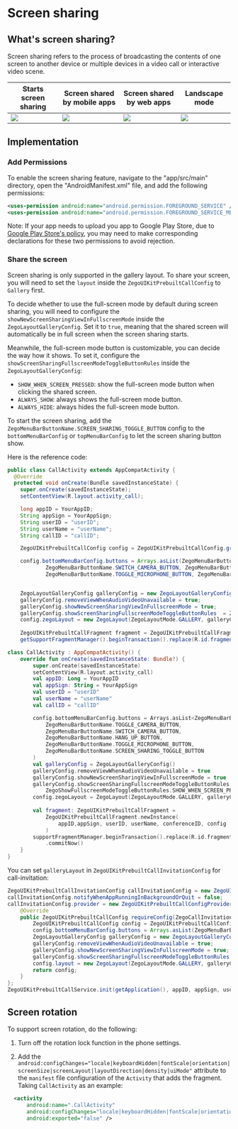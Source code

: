 # Screen sharing

## What's screen sharing?

Screen sharing refers to the process of broadcasting the contents of one screen to another device or multiple devices in a video call or interactive video scene.



| Starts screen sharing                                                                                                                                      | Screen shared by mobile apps                                                                                                                               | Screen shared by web apps                                                                                                                                     | Landscape mode                                                                                                                               |
| ---------------------------------------------------------------------------------------------------------------------------------------------------------- | ---------------------------------------------------------------------------------------------------------------------------------------------------------- | ------------------------------------------------------------------------------------------------------------------------------------------------------------- | -------------------------------------------------------------------------------------------------------------------------------------------- |
| <Frame width="200" height="auto" caption=""><img src="https://storage.zego.im/sdk-doc/Pics/UIkit_ScreenShare/conference_watch_screen_share.png" /></Frame> | <Frame width="150" height="auto" caption=""><img src="https://storage.zego.im/sdk-doc/Pics/UIkit_ScreenShare/conference_watch_screen_share.png" /></Frame> | <Frame width="200" height="auto" caption=""><img src="https://storage.zego.im/sdk-doc/Pics/UIkit_ScreenShare/conference_watch_web_screenshare.png" /></Frame> | <Frame width="512" height="auto" caption=""><img src="https://storage.zego.im/sdk-doc/Pics/UIkit_ScreenShare/fullScreenShare.png" /></Frame> |


## Implementation

### Add Permissions

To enable the screen sharing feature, navigate to the "app/src/main" directory, open the "AndroidManifest.xml" file, and add the following permissions:

```xml app/src/main/AndroidManifest.xml
<uses-permission android:name="android.permission.FOREGROUND_SERVICE" />
<uses-permission android:name="android.permission.FOREGROUND_SERVICE_MEDIA_PROJECTION" />
```

Note: If your app needs to upload you app to Google Play Store, due to [Google Play Store's policy](https://support.google.com/googleplay/android-developer/answer/13392821?hl=en), you may need to make corresponding declarations for these two permissions to avoid rejection.

### Share the screen

Screen sharing is only supported in the gallery layout. To share your screen, you will need to set the `layout` inside the `ZegoUIKitPrebuiltCallConfig` to `Gallery` first.

To decide whether to use the full-screen mode by default during screen sharing, you will need to configure the `showNewScreenSharingViewInFullscreenMode` inside the `ZegoLayoutGalleryConfig`. Set it to `true`, meaning that the shared screen will automatically be in full screen when the screen sharing starts.


Meanwhile, the full-screen mode button is customizable, you can decide the way how it shows. To set it, configure the `showScreenSharingFullscreenModeToggleButtonRules` inside the `ZegoLayoutGalleryConfig`:
- `SHOW_WHEN_SCREEN_PRESSED`: show the full-screen mode button when clicking the shared screen. 
- `ALWAYS_SHOW`: always shows the full-screen mode button.
- `ALWAYS_HIDE`: always hides the full-screen mode button.


To start the screen sharing, add the `ZegoMenuBarButtonName.SCREEN_SHARING_TOGGLE_BUTTON` config to the `bottomMenuBarConfig` or `topMenuBarConfig` to let the screen sharing button show.


Here is the reference code:

<CodeGroup>

```java Java
public class CallActivity extends AppCompatActivity {
  @Override
  protected void onCreate(Bundle savedInstanceState) {
    super.onCreate(savedInstanceState);
    setContentView(R.layout.activity_call);

    long appID = YourAppID;
    String appSign = YourAppSign;
    String userID = "userID";
    String userName = "userName";
    String callID = "callID";

    ZegoUIKitPrebuiltCallConfig config = ZegoUIKitPrebuiltCallConfig.groupVideoCall();

    config.bottomMenuBarConfig.buttons = Arrays.asList(ZegoMenuBarButtonName.TOGGLE_CAMERA_BUTTON,
            ZegoMenuBarButtonName.SWITCH_CAMERA_BUTTON, ZegoMenuBarButtonName.HANG_UP_BUTTON,
            ZegoMenuBarButtonName.TOGGLE_MICROPHONE_BUTTON, ZegoMenuBarButtonName.SCREEN_SHARING_TOGGLE_BUTTON);


    ZegoLayoutGalleryConfig galleryConfig = new ZegoLayoutGalleryConfig();
    galleryConfig.removeViewWhenAudioVideoUnavailable = true;
    galleryConfig.showNewScreenSharingViewInFullscreenMode = true;
    galleryConfig.showScreenSharingFullscreenModeToggleButtonRules  = ZegoShowFullscreenModeToggleButtonRules.SHOW_WHEN_SCREEN_PRESSED;
    config.zegoLayout = new ZegoLayout(ZegoLayoutMode.GALLERY, galleryConfig);
    
    ZegoUIKitPrebuiltCallFragment fragment = ZegoUIKitPrebuiltCallFragment.newInstance(appID,appSign, userID, userName, callID, config);
    getSupportFragmentManager().beginTransaction().replace(R.id.fragment_container, fragment).commitNow();
```

```kotlin Kotlin
class CallActivity : AppCompatActivity() {
    override fun onCreate(savedInstanceState: Bundle?) {
        super.onCreate(savedInstanceState)
        setContentView(R.layout.activity_call)
        val appID: Long = YourAppID
        val appSign: String = YourAppSign
        val userID = "userID"
        val userName = "userName"
        val callID = "callID"

        config.bottomMenuBarConfig.buttons = Arrays.asList<ZegoMenuBarButtonName>(
            ZegoMenuBarButtonName.TOGGLE_CAMERA_BUTTON,
            ZegoMenuBarButtonName.SWITCH_CAMERA_BUTTON,
            ZegoMenuBarButtonName.HANG_UP_BUTTON,
            ZegoMenuBarButtonName.TOGGLE_MICROPHONE_BUTTON,
            ZegoMenuBarButtonName.SCREEN_SHARING_TOGGLE_BUTTON
        )
        val galleryConfig = ZegoLayoutGalleryConfig()
        galleryConfig.removeViewWhenAudioVideoUnavailable = true
        galleryConfig.showNewScreenSharingViewInFullscreenMode = true
        galleryConfig.showScreenSharingFullscreenModeToggleButtonRules =
            ZegoShowFullscreenModeToggleButtonRules.SHOW_WHEN_SCREEN_PRESSED
        config.zegoLayout = ZegoLayout(ZegoLayoutMode.GALLERY, galleryConfig)
        
        val fragment: ZegoUIKitPrebuiltCallFragment =
            ZegoUIKitPrebuiltCallFragment.newInstance(
                appID,appSign, userID, userName, conferenceID, config
            )
        supportFragmentManager.beginTransaction().replace(R.id.fragment_container, fragment)
            .commitNow()
    }
}
```
</CodeGroup>


You can set `galleryLayout` in `ZegoUIKitPrebuiltCallInvitationConfig` for call-invitation:

```java
ZegoUIKitPrebuiltCallInvitationConfig callInvitationConfig = new ZegoUIKitPrebuiltCallInvitationConfig();
callInvitationConfig.notifyWhenAppRunningInBackgroundOrQuit = false;
callInvitationConfig.provider = new ZegoUIKitPrebuiltCallConfigProvider() {
    @Override
    public ZegoUIKitPrebuiltCallConfig requireConfig(ZegoCallInvitationData invitationData) {
        ZegoUIKitPrebuiltCallConfig config = ZegoUIKitPrebuiltCallConfig.groupVideoCall();
        config.bottomMenuBarConfig.buttons = Arrays.asList(ZegoMenuBarButtonName.TOGGLE_CAMERA_BUTTON,ZegoMenuBarButtonName.SWITCH_CAMERA_BUTTON, ZegoMenuBarButtonName.HANG_UP_BUTTON,ZegoMenuBarButtonName.TOGGLE_MICROPHONE_BUTTON, ZegoMenuBarButtonName.SCREEN_SHARING_TOGGLE_BUTTON);
        ZegoLayoutGalleryConfig galleryConfig = new ZegoLayoutGalleryConfig();
        galleryConfig.removeViewWhenAudioVideoUnavailable = true;
        galleryConfig.showNewScreenSharingViewInFullscreenMode = true;
        galleryConfig.showScreenSharingFullscreenModeToggleButtonRules = ZegoShowFullscreenModeToggleButtonRules.SHOW_WHEN_SCREEN_PRESSED;
        config.layout = new ZegoLayout(ZegoLayoutMode.GALLERY, galleryConfig);
        return config;
    }
};
ZegoUIKitPrebuiltCallService.init(getApplication(), appID, appSign, userID, userName, callInvitationConfig);
```


## Screen rotation

To support screen rotation, do the following:

1. Turn off the rotation lock function in the phone settings.

2. Add the `android:configChanges="locale|keyboardHidden|fontScale|orientation|screenSize|screenLayout|layoutDirection|density|uiMode"` attribute to the `manifest` file configuration of the `Activity` that adds the fragment. Taking `CallActivity` as an example:

```xml
  <activity
      android:name=".CallActivity"
      android:configChanges="locale|keyboardHidden|fontScale|orientation|screenSize|screenLayout|layoutDirection|density|uiMode"
      android:exported="false" />
```
